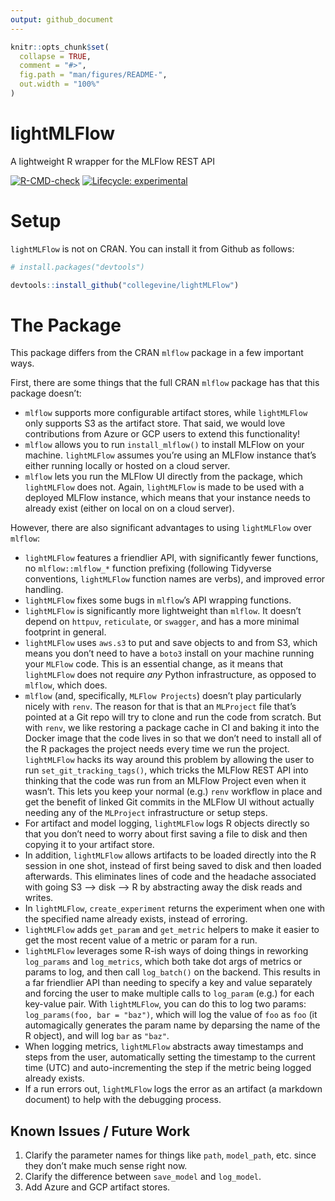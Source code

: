 ```yaml
---
output: github_document
---
```


<!-- README.md is generated from README.Rmd. Please edit that file -->

```r
knitr::opts_chunk$set(
  collapse = TRUE,
  comment = "#>",
  fig.path = "man/figures/README-",
  out.width = "100%"
)
```

# lightMLFlow
 A lightweight R wrapper for the MLFlow REST API

  <!-- badges: start -->
  [![R-CMD-check](https://github.com/collegevine/lightMLFlow/workflows/R-CMD-check/badge.svg)](https://github.com/collegevine/lightMLFlow/actions)
  [![Lifecycle: experimental](https://img.shields.io/badge/lifecycle-experimental-orange.svg)](https://lifecycle.r-lib.org/articles/stages.html#experimental)
  <!-- badges: end -->

# Setup

`lightMLFlow` is not on CRAN. You can install it from Github as follows:

```r
# install.packages("devtools")

devtools::install_github("collegevine/lightMLFlow")
```

# The Package

This package differs from the CRAN `mlflow` package in a few important ways. 

First, there are some things that the full CRAN `mlflow` package has that this package doesn't:

* `mlflow` supports more configurable artifact stores, while `lightMLFlow` only supports S3 as the artifact store. That said, we would love contributions from Azure or GCP users to extend this functionality!
* `mlflow` allows you to run `install_mlflow()` to install MLFlow on your machine. `lightMLFlow` assumes you're using an MLFlow instance that's either running locally or hosted on a cloud server. 
* `mlflow` lets you run the MLFlow UI directly from the package, which `lightMLFlow` does not. Again, `lightMLFlow` is made to be used with a deployed MLFlow instance, which means that your instance needs to already exist (either on local on on a cloud server).

However, there are also significant advantages to using `lightMLFlow` over `mlflow`:

* `lightMLFlow` features a friendlier API, with significantly fewer functions, no `mlflow::mlflow_*` function prefixing (following Tidyverse conventions, `lightMLFlow` function names are verbs), and improved error handling.
* `lightMLFlow` fixes some bugs in `mlflow`'s API wrapping functions.
* `lightMLFlow` is significantly more lightweight than `mlflow`. It doesn't depend on `httpuv`, `reticulate`, or `swagger`, and has a more minimal footprint in general.
* `lightMLFlow` uses `aws.s3` to put and save objects to and from S3, which means you don't need to have a `boto3` install on your machine running your `MLFlow` code. This is an essential change, as it means that `lightMLFlow` does not require _any_ Python infrastructure, as opposed to `mlflow`, which does.
* `mlflow` (and, specifically, `MLFlow Projects`) doesn't play particularly nicely with `renv`. The reason for that is that an `MLProject` file that's pointed at a Git repo will try to clone and run the code from scratch. But with `renv`, we like restoring a package cache in CI and baking it into the Docker image that the code lives in so that we don't need to install all of the R packages the project needs every time we run the project. `lightMLFlow` hacks its way around this problem by allowing the user to run `set_git_tracking_tags()`, which tricks the MLFlow REST API into thinking that the code was run from an MLFlow Project even when it wasn't. This lets you keep your normal (e.g.) `renv` workflow in place and get the benefit of linked Git commits in the MLFlow UI without actually needing any of the `MLProject` infrastructure or setup steps.
* For artifact and model logging, `lightMLFlow` logs R objects directly so that you don't need to worry about first saving a file to disk and then copying it to your artifact store.
* In addition, `lightMLFlow` allows artifacts to be loaded directly into the R session in one shot, instead of first being saved to disk and then loaded afterwards. This eliminates lines of code and the headache associated with going S3 --> disk --> R by abstracting away the disk reads and writes.
* In `lightMLFlow`, `create_experiment` returns the experiment when one with the specified name already exists, instead of erroring.
* `lightMLFlow` adds `get_param` and `get_metric` helpers to make it easier to get the most recent value of a metric or param for a run.
* `lightMLFlow` leverages some R-ish ways of doing things in reworking `log_params` and `log_metrics`, which both take dot args of metrics or params to log, and then call `log_batch()` on the backend. This results in a far friendlier API than needing to specify a key and value separately and forcing the user to make multiple calls to `log_param` (e.g.) for each key-value pair. With `lightMLFlow`, you can do this to log two params: `log_params(foo, bar = "baz")`, which will log the value of `foo` as `foo` (it automagically generates the param name by deparsing the name of the R object), and will log `bar` as `"baz"`.
* When logging metrics, `lightMLFlow` abstracts away timestamps and steps from the user, automatically setting the timestamp to the current time (UTC) and auto-incrementing the step if the metric being logged already exists.
* If a run errors out, `lightMLFlow` logs the error as an artifact (a markdown document) to help with the debugging process. 


## Known Issues / Future Work
1. Clarify the parameter names for things like `path`, `model_path`, etc. since they don't make much sense right now.
2. Clarify the difference between `save_model` and `log_model`.
3. Add Azure and GCP artifact stores.
